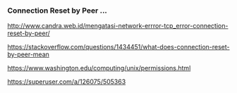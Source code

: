 
===Connection Reset by Peer ...===
http://www.candra.web.id/mengatasi-network-errror-tcp_error-connection-reset-by-peer/  

https://stackoverflow.com/questions/1434451/what-does-connection-reset-by-peer-mean

https://www.washington.edu/computing/unix/permissions.html

https://superuser.com/a/126075/505363
